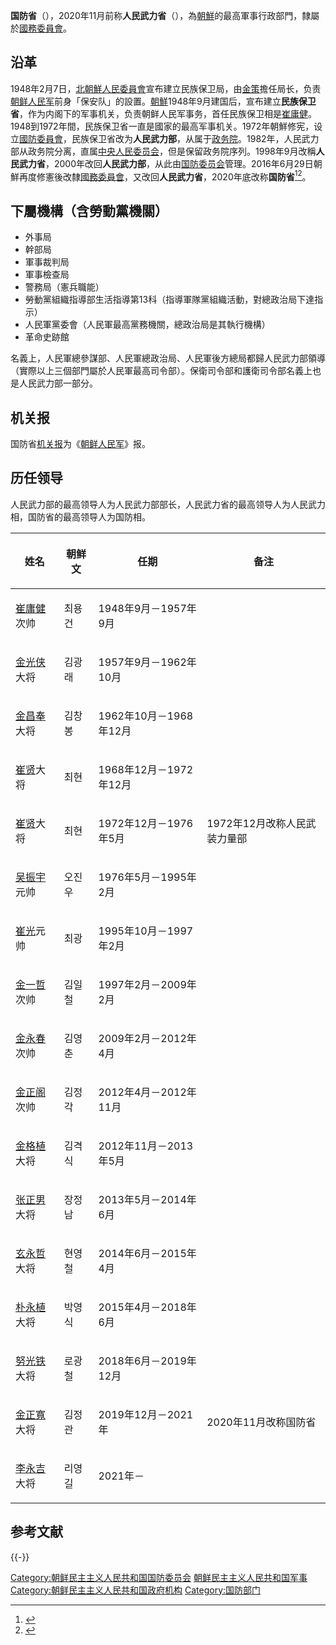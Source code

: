 {{coord|39.058780487|N|125.740413938|E|display=title}}
{{Infobox Government agency
|agency_name     = 国防省
|nativename      = 국방성
|nativename_a    = 
|nativename_r    =
|logo            =
|logo_width      =
|logo_caption    =
|seal            =
|seal_width      =
|seal_caption    =
|formed          =
|preceding1      =
|preceding2      =
|dissolved       =
|superseding     =
|jurisdiction    = {{DPRK}}
|headquarters    = {{DPRK-PRK}}[[平壤市|平壤市]]
|coordinates    = 
|employees       =
|budget          =
|minister1_name  = [[李永吉|李永吉]]
|minister1_pfo   =
|chief1_name     = 
|chief1_position = 
|chief2_name     =
|chief2_position =
|parent_agency   = [[朝鲜国务委员会|朝鲜国务委员会]]
|child1_agency   =
|child2_agency   =
|website         =
|footnotes       =
}}
{{Infobox Korean name
| hangul    = 국방성
| hanja     = 國防省
| rr        = Gukbangseong
| mr        = Kukpangsŏng
| koreanipa = 
| context   = north
}}
'''国防省'''（{{kor|k=국방성|hj=國防省|名=北}}），2020年11月前称'''人民武力省'''（{{kor|k=인민무력성|hj=人民武力省|名=北}}），為[[朝鲜民主主义人民共和国|朝鮮]]的最高軍事行政部門，隸屬於[[國務委員會_(朝鮮)|國務委員會]]。

==沿革==

1948年2月7日，[[北朝鮮人民委員會|北朝鮮人民委員會]]宣布建立民族保卫局，由[[金策|金策]]擔任局长，负责[[朝鲜人民军|朝鲜人民军]]前身「保安队」的設置。[[朝鲜民主主义人民共和国|朝鮮]]1948年9月建国后，宣布建立'''民族保卫省'''，作为内阁下的军事机关，负责朝鲜人民军事务，首任民族保卫相是[[崔庸健|崔庸健]]。1948到1972年間，民族保卫省一直是國家的最高军事机关。1972年朝鮮修宪，设立[[朝鲜民主主义人民共和国国防委员会|國防委員會]]，民族保卫省改为'''人民武力部'''，从属于[[朝鲜内阁|政务院]]。1982年，人民武力部从政务院分离，直属[[朝鲜内阁|中央人民委员会]]，但是保留政务院序列。1998年9月改稱'''人民武力省'''，2000年改回'''人民武力部'''，从此由[[朝鲜民主主义人民共和国国防委员会|国防委员会]]管理。2016年6月29日朝鮮再度修憲後改隸[[朝鮮國務委員會|國務委員會]]，又改回'''人民武力省'''，2020年底改称'''国防省'''<ref>{{cite web |title=纪念朝鲜劳动党第八次代表大会阅兵式隆重举行 |url=http://www.rodong.rep.kp/cn/index.php?strPageID=SF01_02_01&newsID=2021-01-15-0001 |website=劳动新闻 |accessdate=2021-02-17 |language=zh-hans |archive-date=2021-02-11 |archive-url=https://web.archive.org/web/20210211125632/http://www.rodong.rep.kp/cn/index.php?strPageID=SF01_02_01&newsID=2021-01-15-0001 }}</ref><ref>{{cite web |title=朝媒将金正恩职位英译名改为“总统” |url=https://cn.yna.co.kr/view/ACK20210217002500881?section=nk/index |website=韩联社 |accessdate=2021-02-17 |language=zh-hans |archive-date=2021-02-27 |archive-url=https://web.archive.org/web/20210227070442/https://cn.yna.co.kr/view/ACK20210217002500881?section=nk%2Findex }}</ref>。

==下屬機構（含勞動黨機關）==

*外事局
*幹部局
*軍事裁判局
*軍事檢查局
*警務局（憲兵職能）
*勞動黨組織指導部生活指導第13科（指導軍隊黨組織活動，對總政治局下達指示）
*人民軍黨委會（人民軍最高黨務機關，總政治局是其執行機構）
*革命史跡館

名義上，人民軍總參謀部、人民軍總政治局、人民軍後方總局都歸人民武力部領導（實際以上三個部門屬於人民軍最高司令部）。保衛司令部和護衛司令部名義上也是人民武力部一部分。

==机关报==
国防省[[机关报|机关报]]为《[[朝鲜人民军_(报纸)|朝鲜人民军]]》报。

== 历任领导 ==

人民武力部的最高领导人为人民武力部部长，人民武力省的最高领导人为人民武力相，国防省的最高领导人为国防相。

{| class="wikitable"
!姓名!!朝鲜文!!任期!!备注
|-
|[[崔庸健|崔庸健]]次帅
|최용건
|1948年9月－1957年9月
|
|-
|[[金光侠|金光侠]]大将
|김광래 
|1957年9月－1962年10月
|
|-
|[[金昌奉|金昌奉]]大将
|김창봉
|1962年10月－1968年12月
|
|-
|[[崔贤|崔贤]]大将
|최현
|1968年12月－1972年12月
|
|-
|[[崔贤|崔贤]]大将
|최현
|1972年12月－1976年5月
|1972年12月改称人民武装力量部
|-
|[[吴振宇_(朝鮮)|吴振宇]]元帅
|오진우
|1976年5月－1995年2月
|
|-
|[[崔光_(朝鲜)|崔光]]元帅
|최광
|1995年10月－1997年2月
|
|-
|[[金一哲|金一哲]]次帅
|김일철
|1997年2月－2009年2月
|
|-
|[[金永春|金永春]]次帅
|김영춘
|2009年2月－2012年4月
|
|-
|[[金正阁|金正阁]]次帅
|김정각
|2012年4月－2012年11月
|
|-
|[[金格植|金格植]]大将
|김격식
|2012年11月－2013年5月
|
|-
|[[张正男|张正男]]大将
|장정남
|2013年5月－2014年6月
|
|-
|[[玄永哲|玄永哲]]大将
|현영철
|2014年6月－2015年4月
|
|-
|[[朴永植|朴永植]]大将
|박영식
|2015年4月－2018年6月
|
|-
|[[努光铁|努光铁]]大将
|로광철
|2018年6月－2019年12月
|
|-
|[[金正寬|金正寬]]大将
|김정관
|2019年12月－2021年
|2020年11月改称国防省
|-
|[[李永吉|李永吉]]大将
|리영길
|2021年－
|
|}

== 参考文献 ==
{{Reflist}}

{{-}}
{{朝鲜民主主义人民共和国政府部门}}
{{朝鲜武装力量}}
[[Category:朝鲜民主主义人民共和国国防委员会|Category:朝鲜民主主义人民共和国国防委员会]]
[[Category:朝鲜民主主义人民共和国军事|]]
[[Category:朝鲜民主主义人民共和国政府机构|Category:朝鲜民主主义人民共和国政府机构]]
[[Category:国防部门|Category:国防部门]]